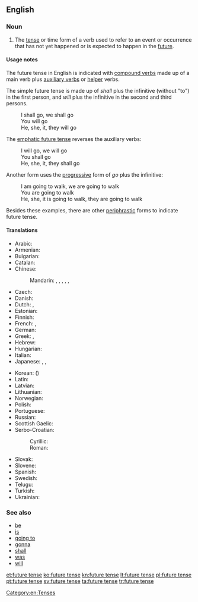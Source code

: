 ==English==

===Noun===
{{en-noun|sg=[[future]] [[tense]]}}

# {{grammar}} The [[tense]] or time form of a verb used to refer to an event or occurrence that has not yet happened or is expected to happen in the [[future]].

====Usage notes====
The future tense in English is indicated with [[compound verb]]s made up of a main verb plus [[auxiliary verb]]s or [[helper]] verbs.

The simple future tense is made up of ''shall'' plus the infinitive (without "to") in the first person, and ''will'' plus the infinitive in the second and third persons.
: I shall go, we shall go
: You will go
: He, she, it, they will go

The [[emphatic future tense]] reverses the auxiliary verbs:
: I will go, we will go
: You shall go
: He, she, it, they shall go

Another form uses the [[progressive]] form of ''go'' plus the infinitive:
: I am going to walk, we are going to walk
: You are going to walk
: He, she, it is going to walk, they are going to walk

Besides these examples, there are other [[periphrastic]] forms to indicate future tense.

====Translations====
{{trans-top|time form of a verb}}
* Arabic: {{t|ar|مستقبل|m|tr=mustáqbal|sc=Arab}}
* Armenian: {{t|hy|ապառնի|tr=apaṙni}}
* Bulgarian: {{t|bg|бъдеще време|c|tr=bǎ̀dešte vréme|sc=Cyrl}}
* Catalan: {{t|ca|futur|m}}
* Chinese:
*: Mandarin: {{t|zh|將來時態|sc=Hani}}, {{t|zh|将来时态|tr=jiānglái shítài|sc=Hani}}, {{t|zh|將來時制|sc=Hani}}, {{t|zh|将来时制|tr=jiānglái shízhì|sc=Hani}}, {{t|zh|將來時|sc=Hani}}, {{t|zh|将来时|tr=jiāngláishí|sc=Hani}}
* Czech: {{t-|cs|budoucí čas}}
* Danish: {{t-|da|fremtid|c}}
* Dutch: {{t+|nl|toekomende tijd|m}}, {{t|nl|onvoltooid toekomstige tijd|m}}
* Estonian: {{t|et|tulevik}}
* Finnish: {{t+|fi|futuuri}}
* French: {{t+|fr|futur|m}}, {{t+|fr|futur simple|m}}
* German: {{t+|de|Futur|n}}
* Greek: {{t+|el|μέλλοντας|m|tr=méllondas}}, {{t+|el|μέλλων|m|tr=méllon}}
* Hebrew: {{t|he|עתיד|m|tr=atíd}}
* Hungarian: {{t+|hu|jövő idő}}
* Italian: {{t+|it|futuro}}
* Japanese: {{t|ja|未来時制|tr=みらいじせい, mírai-jisei|sc=Jpan}}, {{t|ja|未来形|tr=みらいけい, míraikei|sc=Jpan}}, {{t|ja|未来|tr=みらい, mírai|sc=Jpan}}
{{trans-mid}}
* Korean: {{t|ko|미래 시제|tr=mirae sije|sc=Kore}} ({{t|ko|未來時制|sc=Kore}})
* Latin: {{t-|la|futurum}}
* Latvian: {{t|lv|nākotnes laiks|xs=Latvian}}
* Lithuanian: {{t+|lt|būsimasis laikas|xs=Lithuanian}}
* Norwegian: {{t-|no|futurum|n}}
* Polish: {{t|pl|czas przyszły|m}}
* Portuguese: {{t+|pt|futuro}}
* Russian: {{t+|ru|будущее время|n|tr=búduščeje vrémja}}
* Scottish Gaelic: {{t-|gd|tràth teachdail|m|xs=Scottish Gaelic}}
* Serbo-Croatian:
*: Cyrillic: {{t|sh|футур|m}}
*: Roman: {{t|sh|futur|m}}
* Slovak: {{t|sk|budúci čas|m}}
* Slovene: {{t|sl|prihodnjik|m}}
* Spanish: {{t+|es|futuro|m}}
* Swedish: {{t-|sv|futurum}}
* Telugu: {{t+|te|భవిష్యత్కాలము}}
* Turkish: {{t+|tr|gelecek zaman}}
* Ukrainian: {{t|uk|майбутній час|m|tr=majbútnij čas|sc=Cyrl}}
{{trans-bottom}}

===See also===
* [[be]]
* [[is]]
* [[going to]]
* [[gonna]]
* [[shall]]
* [[was]]
* [[will]]

[[Category:en:Tenses]]

[[et:future tense]]
[[ko:future tense]]
[[kn:future tense]]
[[lt:future tense]]
[[pl:future tense]]
[[pt:future tense]]
[[sv:future tense]]
[[ta:future tense]]
[[tr:future tense]]